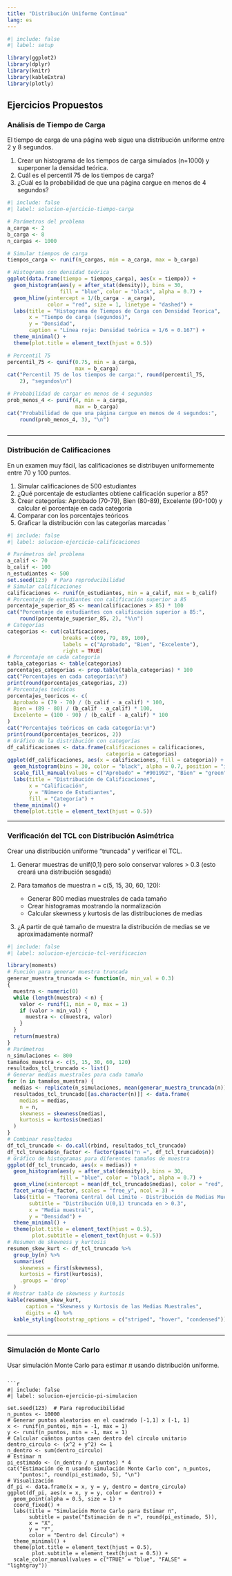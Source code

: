 ---
title: "Distribución Uniforme Continua"
lang: es
---

```{=html}
<style>
main.content {
text-align: justify}
</style>
```

```{r}
#| include: false
#| label: setup

library(ggplot2)
library(dplyr)
library(knitr)
library(kableExtra)
library(plotly)

```

## Ejercicios Propuestos

::: {#exr-tiempo_carga}
### Análisis de Tiempo de Carga

El tiempo de carga de una página web sigue una distribución uniforme entre 2 y 8 segundos.

1.  Crear un histograma de los tiempos de carga simulados (n=1000) y superponer la densidad teórica.
2.  Cuál es el percentil 75 de los tiempos de carga?
3.  ¿Cuál es la probabilidad de que una página cargue en menos de 4 segundos?
:::


```{r}
#| include: false
#| label: solucion-ejercicio-tiempo-carga

# Parámetros del problema
a_carga <- 2
b_carga <- 8
n_cargas <- 1000

# Simular tiempos de carga
tiempos_carga <- runif(n_cargas, min = a_carga, max = b_carga)

# Histograma con densidad teórica
ggplot(data.frame(tiempo = tiempos_carga), aes(x = tiempo)) +
  geom_histogram(aes(y = after_stat(density)), bins = 30,
                 fill = "blue", color = "black", alpha = 0.7) +
  geom_hline(yintercept = 1/(b_carga - a_carga),
             color = "red", size = 1, linetype = "dashed") +
  labs(title = "Histograma de Tiempos de Carga con Densidad Teorica",
       x = "Tiempo de carga (segundos)",
       y = "Densidad",
       caption = "Línea roja: Densidad teórica = 1/6 ≈ 0.167") +
  theme_minimal() +
  theme(plot.title = element_text(hjust = 0.5))

# Percentil 75
percentil_75 <- qunif(0.75, min = a_carga,
                      max = b_carga)
cat("Percentil 75 de los tiempos de carga:", round(percentil_75,
    2), "segundos\n")

# Probabilidad de cargar en menos de 4 segundos
prob_menos_4 <- punif(4, min = a_carga,
                      max = b_carga)
cat("Probabilidad de que una página cargue en menos de 4 segundos:",
    round(prob_menos_4, 3), "\n")
    
```



------------------------------------------------------------------------

::: {#exr-calificaciones}
### Distribución de Calificaciones

En un examen muy fácil, las calificaciones se distribuyen uniformemente entre 70 y 100 puntos.

1.  Simular calificaciones de 500 estudiantes
2.  ¿Qué porcentaje de estudiantes obtiene calificación superior a 85?
3.  Crear categorías: Aprobado (70-79), Bien (80-89), Excelente (90-100) y calcular el porcentaje en cada categoría
4.  Comparar con los porcentajes teóricos
5.  Graficar la distribución con las categorías marcadas \`
:::


```{r}
#| include: false
#| label: solucion-ejercicio-calificaciones

# Parámetros del problema
a_calif <- 70
b_calif <- 100
n_estudiantes <- 500
set.seed(123)  # Para reproducibilidad
# Simular calificaciones
calificaciones <- runif(n_estudiantes, min = a_calif, max = b_calif)
# Porcentaje de estudiantes con calificación superior a 85
porcentaje_superior_85 <- mean(calificaciones > 85) * 100
cat("Porcentaje de estudiantes con calificación superior a 85:",
    round(porcentaje_superior_85, 2), "%\n")
# Categorías
categorias <- cut(calificaciones,
                  breaks = c(69, 79, 89, 100),
                  labels = c("Aprobado", "Bien", "Excelente"),
                  right = TRUE)
# Porcentaje en cada categoría
tabla_categorias <- table(categorias)
porcentajes_categorias <- prop.table(tabla_categorias) * 100
cat("Porcentajes en cada categoría:\n")
print(round(porcentajes_categorias, 2))
# Porcentajes teóricos
porcentajes_teoricos <- c(
  Aprobado = (79 - 70) / (b_calif - a_calif) * 100,
  Bien = (89 - 80) / (b_calif - a_calif) * 100,
  Excelente = (100 - 90) / (b_calif - a_calif) * 100
)
cat("Porcentajes teóricos en cada categoría:\n")
print(round(porcentajes_teoricos, 2))
# Gráfico de la distribución con categorías
df_calificaciones <- data.frame(calificaciones = calificaciones,
                                categoria = categorias)
ggplot(df_calificaciones, aes(x = calificaciones, fill = categoria)) +
  geom_histogram(bins = 30, color = "black", alpha = 0.7, position = "identity") +
  scale_fill_manual(values = c("Aprobado" = "#901992", "Bien" = "green", "Excelente" = "#919109")) +
  labs(title = "Distribución de Calificaciones",
       x = "Calificación",
       y = "Número de Estudiantes",
       fill = "Categoría") +
  theme_minimal() +
  theme(plot.title = element_text(hjust = 0.5)) 
```

------------------------------------------------------------------------

::: {#exr-tcl_verificacion}
### Verificación del TCL con Distribución Asimétrica

Crear una distribución uniforme "truncada" y verificar el TCL.

1.  Generar muestras de unif(0,1) pero solo conservar valores \> 0.3 (esto creará una distribución sesgada)

2.  Para tamaños de muestra n = c(5, 15, 30, 60, 120):

    -   Generar 800 medias muestrales de cada tamaño
    -   Crear histogramas mostrando la normalización
    -   Calcular skewness y kurtosis de las distribuciones de medias

3.  ¿A partir de qué tamaño de muestra la distribución de medias se ve aproximadamente normal?
:::

```{r}
#| include: false
#| label: solucion-ejercicio-tcl-verificacion

library(moments)
# Función para generar muestra truncada
generar_muestra_truncada <- function(n, min_val = 0.3)
{
  muestra <- numeric(0)
  while (length(muestra) < n) {
    valor <- runif(1, min = 0, max = 1)
    if (valor > min_val) {
      muestra <- c(muestra, valor)
    }
  }
  return(muestra)
}
# Parámetros
n_simulaciones <- 800
tamaños_muestra <- c(5, 15, 30, 60, 120)
resultados_tcl_truncado <- list()
# Generar medias muestrales para cada tamaño
for (n in tamaños_muestra) {
  medias <- replicate(n_simulaciones, mean(generar_muestra_truncada(n)))
  resultados_tcl_truncado[[as.character(n)]] <- data.frame(
    medias = medias,
    n = n,
    skewness = skewness(medias),
    kurtosis = kurtosis(medias)
  )
}
# Combinar resultados
df_tcl_truncado <- do.call(rbind, resultados_tcl_truncado)
df_tcl_truncado$n_factor <- factor(paste("n =", df_tcl_truncado$n))
# Gráfico de histogramas para diferentes tamaños de muestra
ggplot(df_tcl_truncado, aes(x = medias)) +
  geom_histogram(aes(y = after_stat(density)), bins = 30,
                 fill = "blue", color = "black", alpha = 0.7) +
  geom_vline(xintercept = mean(df_tcl_truncado$medias), color = "red", size = 1, linetype = "dashed") +
  facet_wrap(~n_factor, scales = "free_y", ncol = 3) +
  labs(title = "Teorema Central del Límite - Distribución de Medias Muestrales (Truncada)",
       subtitle = "Distribución U(0,1) truncada en > 0.3",
       x = "Media muestral",
       y = "Densidad") +
  theme_minimal() +
  theme(plot.title = element_text(hjust = 0.5),
        plot.subtitle = element_text(hjust = 0.5))
# Resumen de skewness y kurtosis
resumen_skew_kurt <- df_tcl_truncado %>%
  group_by(n) %>%
  summarise(
    skewness = first(skewness),
    kurtosis = first(kurtosis),
    .groups = 'drop'
  )
# Mostrar tabla de skewness y kurtosis
kable(resumen_skew_kurt, 
      caption = "Skewness y Kurtosis de las Medias Muestrales",
      digits = 4) %>%
  kable_styling(bootstrap_options = c("striped", "hover", "condensed"))
  
```


------------------------------------------------------------------------

::: {#exr-pi_simulacion}
### Simulación de Monte Carlo

Usar simulación Monte Carlo para estimar $\pi$ usando distribución uniforme.
:::
```

```{r}

#| include: false
#| label: solucion-ejercicio-pi-simulacion

set.seed(123)  # Para reproducibilidad
n_puntos <- 10000
# Generar puntos aleatorios en el cuadrado [-1,1] x [-1, 1]
x <- runif(n_puntos, min = -1, max = 1)
y <- runif(n_puntos, min = -1, max = 1)
# Calcular cuántos puntos caen dentro del círculo unitario
dentro_circulo <- (x^2 + y^2) <= 1
n_dentro <- sum(dentro_circulo)
# Estimar π
pi_estimado <- (n_dentro / n_puntos) * 4
cat("Estimación de π usando simulación Monte Carlo con", n_puntos,
    "puntos:", round(pi_estimado, 5), "\n")
# Visualización
df_pi <- data.frame(x = x, y = y, dentro = dentro_circulo)
ggplot(df_pi, aes(x = x, y = y, color = dentro)) +
  geom_point(alpha = 0.5, size = 1) +
  coord_fixed() +
  labs(title = "Simulación Monte Carlo para Estimar π",
       subtitle = paste("Estimación de π =", round(pi_estimado, 5)),
       x = "X",
       y = "Y",
       color = "Dentro del Círculo") +
  theme_minimal() +
  theme(plot.title = element_text(hjust = 0.5),
        plot.subtitle = element_text(hjust = 0.5)) +
  scale_color_manual(values = c("TRUE" = "blue", "FALSE" = "lightgray"))
  
```


